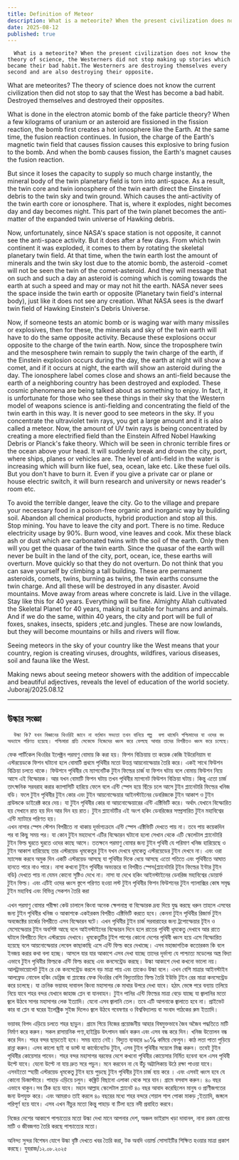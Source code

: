 ```yaml
---
title: Definition of Meteor
description: What is a meteorite? When the present civilization does not know the theory of science, the Westerners did not stop making up stories which became their bad habit.The Westerners are destroying themselves every second and are also destroying their opposite.
date: 2025-08-12
published: true
---
```


      What is a meteorite? When the present civilization does not know the theory of science, the Westerners did not stop making up stories which became their bad habit.The Westerners are destroying themselves every second and are also destroying their opposite.
      
What are meteorites? The theory of science does not know the current civilization then did not stop to say that the West has become a bad habit. Destroyed themselves and destroyed their opposites.

What is done in the electron atomic bomb of the fake particle theory? When a few kilograms of uranium or an asteroid are fissioned in the fission reaction, the bomb first creates a hot ionosphere like the Earth. At the same time, the fusion reaction continues. In fusion, the charge of the Earth's magnetic twin field that causes fission causes this explosive to bring fusion to the bomb. And when the bomb causes fission, the Earth's magnet causes the fusion reaction.

But since it loses the capacity to supply so much charge instantly, the mineral body of the twin planetary field is torn into anti-space. As a result, the twin core and twin ionosphere of the twin earth direct the Einstein debris to the twin sky and twin ground. Which causes the anti-activity of the twin earth core or ionosphere. That is, where it explodes, night becomes day and day becomes night. This part of the twin planet becomes the anti-matter of the expanded twin universe of Hawking debris.

Now, unfortunately, since NASA's space station is not opposite, it cannot see the anti-space activity. But it does after a few days. From which twin continent it was exploded, it comes to them by rotating the skeletal planetary twin field. At that time, when the twin earth lost the amount of minerals and the twin sky lost due to the atomic bomb, the asteroid -comet will not be  seen the twin of the comet-asteroid. And they will message that on such and such a day an asteroid is coming which is coming towards the earth at such a speed and may or may not hit the earth. NASA never sees the space inside the twin earth or opposite (Planetary twin field's internal body), just like it does not see any creation. What NASA sees is the dwarf twin field of Hawking Einstein's Debris Universe.

 Now, if someone tests an atomic bomb or is waging war with many missiles or explosives, then for these, the minerals and sky of the twin earth will have to do the same opposite activity. Because these explosions occur opposite to the charge of the twin earth. Now, since the troposphere twin and the mesosphere twin remain to supply the twin charge of the earth, if the Einstein explosion occurs during the day, the earth at night will show a comet, and if it occurs at night, the earth will show an asteroid during the day. The ionosphere label comes close and shows an anti-field because the earth of a neighboring country has been destroyed and exploded. These cosmic phenomena are being talked about as something to enjoy. In fact, it is unfortunate for those who see these things in their sky that the Western model of weapons science is anti-fielding and concentrating the field of the twin earth in this way. It is never good to see meteors in the sky. If you concentrate the ultraviolet twin rays, you get a large amount and it is also called a meteor. Now, the amount of UV twin rays is being concentrated by creating a more electrified field than the Einstein Alfred Nobel Hawking Debris or Planck's fake theory. Which will be seen in chronic terrible fires or the ocean above your head. It will suddenly break and drown the city, port, where ships, planes or vehicles are. The level of anti-field in the water is increasing which will burn like fuel, sea, ocean, lake etc. Like these fuel oils. But you don't have to burn it. Even if you give a private car or plane or house electric switch, it will burn research and university or news reader's room etc.

To avoid the terrible danger, leave the city. Go to the village and prepare your necessary food in a poison-free organic and inorganic way by building soil. Abandon all chemical products, hybrid production and stop all this. Stop mining. You have to leave the city and port. There is no time. Reduce electricity usage by 90%. Burn wood, vine leaves and cook. Mix these black ash or dust which are carbonated twins with the soil of the earth. Only then will you get the quasar of the twin earth. Since the quasar of the earth will never be built in the land of the city, port, ocean, ice, these earths will overturn. Move quickly so that they do not overturn. Do not think that you can save yourself by climbing a tall building. These are permanent asteroids, comets, twins, burning as twins, the twin earths consume the twin charge. And all these will be destroyed in any disaster. Avoid mountains. Move away from areas where concrete is laid. Live in the village. Stay like this for 40 years. Everything will be fine. Almighty Allah cultivated the Skeletal Planet for 40 years, making it suitable for humans and animals. And if we do the same, within 40 years, the city and port will be full of foxes, snakes, insects, spiders ;etc.and jungles. These are now lowlands, but they will become mountains or hills and rivers will flow.

Seeing meteors in the sky of your country like the West means that your country, region is creating viruses, droughts, wildfires, various diseases, soil and fauna like the West.

Making news about seeing meteor showers with the addition of impeccable and beautiful adjectives, reveals the level of education of the world society.
Juboraj/2025.08.12

---

## উল্কার সংজ্ঞা 

      উল্কা কি? যখন বিজ্ঞানের থিওরিই জানে না বর্তমান সভ‍্যতা তখন বানিয়ে গল্প  বলা থামেনি পশ্চিমাদের যা ওদের বদ অভ‍্যাসে পরিণত হয়েছে। পশ্চিমারা প্রতি সেকেন্ডে নিজেদের ধ্বংস করে ফেলছে আবার তাদের বিপরীতও ধ্বংস করে চলেছে। 

ফেক পার্টিকেল থিওরির ইলেক্ট্রন পরমাণু বোমায় কি করা হয়। ফিশন বিক্রিয়ায় তা কয়েক কেজি ইউরেনিয়াম বা এস্টরয়েডকে ফিশন ঘটানো হলে বোমাটি প্রথমে পৃথিবীর মতো উত্তপ্ত আয়নোস্ফেয়ার তৈরি করে। একই সাথে ফিউশন বিক্রিয়া চলতে থাকে। ফিউশনে পৃথিবীর যে ম‍্যাগনেটিক টুইন ফিল্ডের চার্জ যা ফিশন ঘটায় বলে বোমায় ফিউশন নিয়ে আসে এই বিস্ফোরক। আর যখন বোমাটি ফিশন ঘটায় তখন পৃথিবীর ম‍্যাগনেট ফিউশন বিক্রিয়া ঘটায়। কিন্তু এতো চার্জ তাৎক্ষনিক সরবরাহ করার ক‍্যাপাসিটি হারিয়ে ফেলে বলে এন্টি স্পেস হয়ে ছিঁড়ে চলে আসে টুইন প্ল‍্যানেটারি ফিল্ডের খনিজ বডি। ফলে টুইন পৃথিবীর টুইন কোর এবং টুইন আয়নোস্ফেয়ার আইনস্টাইনের ডেবরিজকে টুইন আকাশ ও টুইন গ্রাউন্ডকে ডাইরেক্ট করে দেয়। যা টুইন পৃথিবীর কোর বা আয়নোস্ফেয়ারের এন্টি এক্টিভিটি করে। অর্থাৎ যেখানে বিস্ফোরিত হয় সেখানে রাত হয় দিন আর দিন হয় রাত। টুইন প্ল‍্যানেটটির এই অংশ হকিং ডেবরিজের সম্প্রসারিত টুইন মহাবিশ্বের এন্টি ম‍্যাটারে পরিণত হয়।  
এখন নাসার স্পেস স্টেশন বিপরীতে না থাকায় দূর্ভাগ‍্যক্রমে এন্টি স্পেস এক্টিভিটি দেখতে পায় না। তবে পায় কয়েকদিন পর বা কিছু সময় পর। যা কোন টুইন মহাদেশে এটির বিস্ফোরন ঘটানো হলো সেখান থেকে এটি স্কেলেটাল প্ল‍্যানেটারি টুইন  ফিল্ড ঘুরতে ঘুরতে ওদের কাছে আসে। ততক্ষনে পরমাণু বোমার জন‍্য টুইন পৃথিবী যে পরিমাণ খনিজ হারিয়েছে ও টুইন আকাশ হারিয়েছে তার এস্টরয়েড ধূমকেতুর টুইন যখন দেখবে ধূমকেতু এস্টরয়েডের টুইন দেখবে না। এবং ওরা ম‍্যাসেজ করবে অমুক দিন একটি এস্টরয়েড আসছে যা পৃথিবীর দিকে ধেয়ে আসছে এতো গতিতে এবং পৃথিবীতে আঘাত হানতে পারে নাও পারে। নাসা কখনো টুইন পৃথিবীর অভ‍্যন্তরে বা বিপরীত স্পেস(প্ল‍্যানেটারি টূইন ফিল্ডের ইন্টার টুইন বডি) দেখতে পায় না যেমন কোনো সৃষ্টিও দেখে না। নাসা যা দেখে হকিং আইনস্টাইনের ডেবরিজ মহাবিশ্বের ডোয়ার্ফ টুইন ফিল্ড। এবং এটিই ওদের ধ্বংস স্তুপে পরিণত হওয়া লস্ট টুইন  পৃথিবীর ফিশন ফিউশনের টুইন গ‍্যালাক্সির কোষ সমৃদ্ধ টুইন মহাবিশ্ব এবং বিভিন্ন সেকশন তৈরি করা
  
এখন পরমাণু বোমার পরীক্ষা কেউ চালালে কিংবা অনেক ক্ষেপনাস্ত্র বা বিস্ফোরক দ্রব‍্য দিয়ে যুদ্ধ করছে ধরুন তাহলে এসবের জন‍্য টুইন পৃথিবীর খনিজ ও আকাশকে একইরকম বিপরীত এক্টিভিটি করতে হবে। কেননা টুইন পৃথিবীর রিজার্ভ টুইন অবজেক্টের চার্জের বিপরীতে এসব বিস্ফোরন ঘটে। এখন পৃথিবীর টুইন চার্জ সরবারাহের জন‍্য ট্রপোস্ফেয়ার টূইন ও মেসোস্ফেয়ার টুইন অবশিষ্ট আছে বলে আইনস্টাইনের বিস্ফোরন দিনে হলে রাতের পৃথিবী ধূমকেতু দেখাবে আর রাতে ঘটালে বিপরীতে দিনে এস্টরয়েড দেখাবে। ধূমকেতুটির টুইপ পাশের কোনো দেশের পৃথিবী ধ্বংস হয়ে এসে বিস্ফোরিত হয়েছে বলে আয়নোস্ফেয়ার লেবেল কাছাকাছি এসে  এন্টি ফিল্ড করে দেখাচ্ছে। এসব মহাজাগতিক কতোরকম কি বলে ইনজয় করার কথা বলা হচ্ছে। আসলে যার যার আকাশে এসব দেখা যাচ্ছে তাদের দূর্ভাগ‍্য যে পাশ্চাত্য মডেলের অস্ত্র বিদ‍্যা এভাবে টুইন পৃথিবীর ফিল্ডকে এন্টি ফিল্ড করছে এবং কনসেন্ট্রেড করছে। উল্কা আকাশে দেখা কখনো ভালো নয়। আলট্রাভায়োলেট টুইন রে কে কনসেন্ট্রেড করলে বড় মাত্রা পায় এবং তাকেও উল্কা বলে। এখন বেশি মাত্রার আইনস্টাইন আলফ্রেড নোবেল হকিং ডেব্রিজ বা প্ল‍্যাঙ্কের ফেক থিওরির বেশি বিদ‍্যুতায়িত ফিল্ড তৈরি ইউভি টুইন রের মাত্রা কনসেন্ট্রেড করে চলেছে। যা ক্রনিক ভয়াবহ দাবানল কিংবা মহাসাগর কে মাথার উপরে দেখা যাবে। হঠাৎ ভেঙ্গে পরে বন‍্যায় তলিয়ে নিয়ে যাবে শহর বন্দর যেখানে জাহাজ প্লেন বা যানবাহন। টুইন পানির এন্টি ফিল্ডের মাত্রা বেড়ে যাচ্ছে যা জ্বালানির মতো জ্বলে উঠবে সাগর মহাসাগর লেক ইত‍্যাদি। যেনো এসব জ্বালানি তেল। তবে এটি আপনাকে জ্বালাতে হবে না। প্রাইভেট কার বা প্লেন বা ঘরের ইলেক্ট্রিক সুইজ দিলেও জ্বলে উঠবে গবেষণার ও বিশ্ববিদ্যালয় বা সংবাদ পাঠকের রুম ইত‍্যাদি। 

ভয়াবহ বিপদ এড়িয়ে চলতে শহর ছাড়ুন। গ্রামে গিয়ে নিজের প্রয়োজনীয় আহার বিষমুক্তভাবে জৈব অজৈব পদ্ধতিতে মাটি নির্মাণ করে করুন। সকল রাসায়নিক পণ‍্য,হাইব্রিড উৎপাদন বর্জন করুন এবং এসব বন্ধ করে দিন। খনিজ উত্তোলন বন্ধ করে দিন। শহর বন্দর ছাড়তেই হবে। সময় হাতে নেই। বিদ‍্যুত ব‍্যবহার ৯০℅ কমিয়ে ফেলুন। কাঠ লতা পাতা পুড়িয়ে রান্না করুন। এসব কালো ছাই বা ডাস্ট যা কার্বোনেটেড টুইন, এসব  টুইন পৃথিবীর সয়েলে মিক্স করুন। তবেই টুইন পৃথিবীর কোয়েসার পাবেন। শহর বন্দর মহাসাগর বরফের দেশে কখনো পৃথিবীর কোয়েসার নির্মিত হবেনা বলে এসব পৃথিবী উল্টে যাবে। যেনো উল্টে না  যায় দ্রুত সরে পড়ুন। মনে করবেন না যে উঁচু অট্টালিকায় উঠে  রক্ষা পাওয়া যাবে। এসবইতো স্হায়ী এস্টরয়েড ধূমকেতু টুইন  হয়ে পুড়ছে টুইন পৃথিবীর টুইন চার্জ ব‍্যয় করে ।  এবং এসবই ধ্বংস হবে যে কোনো ডিজাস্টারে। পাহাড় এড়িয়ে চলুন। কঙ্ক্রিট বিছানো এলাকা থেকে সরে যান। গ্রামে বসবাস করুন। ৪০ বছর এভাবে থাকুন।সব ঠিক হয়ে যাবে। মহান আল্লাহ স্কেলেটাল প্ল‍্যানেট ৪০ বছর আবাদ করেছিলেন মানুষ ও প্রাণীজগতের জন‍্য উপযুক্ত করে। এবং আমরাও তাই করলে ৪০ বছরের মধ‍্যে শহর বন্দরে শেয়াল শাপ পোকা মাকড় ;ইত‍্যাদি, জঙ্গলে পরিপূর্ণ হয়ে যাবে। এসব এখন নীচুর মতো কিন্তু পাহাড় বা টিলা হয়ে নদী প্রবাহিত করবে। 

নিজের দেশের আকাশে পাশ্চাত্যের মতো উল্কা দেখা মানে আপনার দেশ, অঞ্চল  ভাইরাস খড়া দাবানল, নানা রকম রোগের মাটি ও জীবজগত তৈরি করছে পাশ্চাত্যের মতো। 

অনিন্দ‍্য সুন্দর বিশেষন যোগে উল্কা বৃষ্টি দেখতে খবর তৈরি করা, টক অবদি ওয়ার্ল্ড সোসাইটির  শিক্ষিত হওয়ার মাত্রা প্রকাশ করছে।
যুবরাজ/১২.০৮.২০২৫
